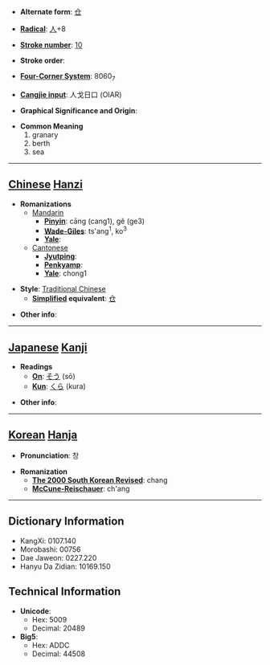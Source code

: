 * '''Alternate form''': [[仓]]

* '''[[Wiktionary:Chinese radical index| Radical]]''': [[Wiktionary:Chinese radical index 人|人]]+8

* '''[[Wiktionary:Chinese total strokes index|Stroke number]]''': [[Wiktionary:Chinese total strokes index 10|10]]

* '''Stroke order''': 

* '''[[Wiktionary:Chinese four corner index|Four-Corner System]]''': 8060<sub>7</sub>

* '''[[Wiktionary:Chinese Cangjie index|Cangjie input]]''': 人戈日口 (OIAR)

* '''Graphical Significance and Origin''': 

* '''Common Meaning'''
*#granary
*# berth
*# sea


----

== [[Chinese]] [[Hanzi]] ==

* '''Romanizations'''
** [[Mandarin]]
*** '''[[Pinyin]]''': cāng (cang1), gě (ge3)
*** '''[[Wade-Giles]]''': ts'ang<sup>1</sup>, ko<sup>3</sup>
*** '''[[Yale]]''': 
**[[Cantonese]]
***'''[[Jyutping]]''':
***'''[[Penkyamp]]''': 
***'''[[Yale]]''': chong1

* '''Style''': [[Traditional Chinese]] 
** '''[[Simplified Chinese|Simplified]] equivalent''': [[仓]]

* '''Other info''': 

----

== [[Japanese]] [[Kanji]] ==

* '''Readings'''
** '''[[On]]''': [[そう]] (sō)
** '''[[Kun]]''': [[くら]] (kura)

* '''Other info''':  

----

== [[Korean]] [[Hanja]] ==

* '''Pronunciation''': 창

* '''Romanization'''
** '''[[The 2000 South Korean Revised Romanization|The 2000 South Korean Revised]]''': chang
** '''[[McCune-Reischauer]]''': ch'ang

----

== Dictionary Information ==

* KangXi: 0107.140
* Morobashi: 00756
* Dae Jaweon: 0227.220
* Hanyu Da Zidian: 10169.150

== Technical Information ==

* '''Unicode''':
** Hex: 5009
** Decimal: 20489
* '''Big5''':
** Hex: ADDC
** Decimal: 44508